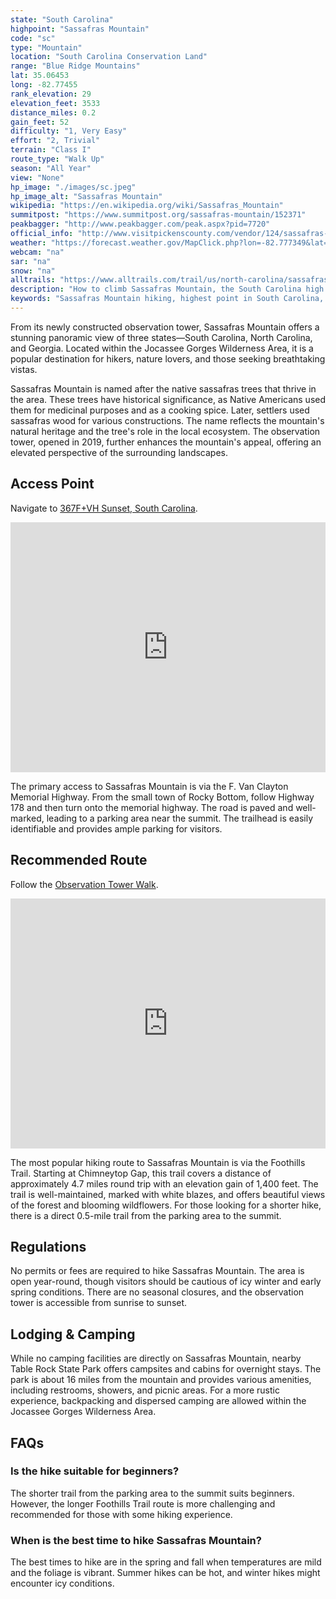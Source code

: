 ```yaml
---
state: "South Carolina"
highpoint: "Sassafras Mountain"
code: "sc"
type: "Mountain"
location: "South Carolina Conservation Land"
range: "Blue Ridge Mountains"
lat: 35.06453
long: -82.77455
rank_elevation: 29
elevation_feet: 3533
distance_miles: 0.2
gain_feet: 52
difficulty: "1, Very Easy"
effort: "2, Trivial"
terrain: "Class I"
route_type: "Walk Up"
season: "All Year"
view: "None"
hp_image: "./images/sc.jpeg"
hp_image_alt: "Sassafras Mountain"
wikipedia: "https://en.wikipedia.org/wiki/Sassafras_Mountain"
summitpost: "https://www.summitpost.org/sassafras-mountain/152371"
peakbagger: "http://www.peakbagger.com/peak.aspx?pid=7720"
official_info: "http://www.visitpickenscounty.com/vendor/124/sassafras-mountain/"
weather: "https://forecast.weather.gov/MapClick.php?lon=-82.777349&lat=35.065146"
webcam: "na"
sar: "na"
snow: "na"
alltrails: "https://www.alltrails.com/trail/us/north-carolina/sassafras-mountain-observation-tower-wak"
description: "How to climb Sassafras Mountain, the South Carolina high point."
keywords: "Sassafras Mountain hiking, highest point in South Carolina, Foothills Trail Sassafras Mountain, Jocassee Gorges Wilderness Area"
---
```


From its newly constructed observation tower, Sassafras Mountain offers a stunning panoramic view of three states—South Carolina, North Carolina, and Georgia. Located within the Jocassee Gorges Wilderness Area, it is a popular destination for hikers, nature lovers, and those seeking breathtaking vistas.

Sassafras Mountain is named after the native sassafras trees that thrive in the area. These trees have historical significance, as Native Americans used them for medicinal purposes and as a cooking spice. Later, settlers used sassafras wood for various constructions. The name reflects the mountain's natural heritage and the tree's role in the local ecosystem. The observation tower, opened in 2019, further enhances the mountain's appeal, offering an elevated perspective of the surrounding landscapes.

## Access Point
Navigate to <a target="_blank" href="https://maps.app.goo.gl/RcG9YMeeRDTQ3bqe8">367F+VH Sunset, South Carolina</a>.

<iframe src="https://www.google.com/maps/embed?pb=!1m18!1m12!1m3!1d2154.569290555821!2d-82.77808741600796!3d35.06382665678688!2m3!1f0!2f0!3f0!3m2!1i1024!2i768!4f13.1!3m3!1m2!1s0x8859adb51556e9fd%3A0x3255bebf82bef030!2sSassafras%20Mountain%20Trailhead!5e0!3m2!1sen!2sus!4v1721361406859!5m2!1sen!2sus" width="100%" height="400" style="border:0;" allowfullscreen="" loading="lazy" referrerpolicy="no-referrer-when-downgrade"></iframe>

The primary access to Sassafras Mountain is via the F. Van Clayton Memorial Highway. From the small town of Rocky Bottom, follow Highway 178 and then turn onto the memorial highway. The road is paved and well-marked, leading to a parking area near the summit. The trailhead is easily identifiable and provides ample parking for visitors.

## Recommended Route
Follow the <a target="_blank" href="https://www.alltrails.com/trail/us/north-carolina/sassafras-mountain-observation-tower-wak">Observation Tower Walk</a>.

<iframe class="alltrails" src="https://www.alltrails.com/widget/trail/us/north-carolina/sassafras-mountain-observation-tower-wak?scrollZoom=false&elevationDiagram=false&u=i&sh=cmpl5n" width="100%" height="400" frameborder="0" scrolling="no" marginheight="0" marginwidth="0" title="AllTrails: Trail Guides and Maps for Hiking, Camping, and Running"></iframe>

The most popular hiking route to Sassafras Mountain is via the Foothills Trail. Starting at Chimneytop Gap, this trail covers a distance of approximately 4.7 miles round trip with an elevation gain of 1,400 feet. The trail is well-maintained, marked with white blazes, and offers beautiful views of the forest and blooming wildflowers. For those looking for a shorter hike, there is a direct 0.5-mile trail from the parking area to the summit.

## Regulations
No permits or fees are required to hike Sassafras Mountain. The area is open year-round, though visitors should be cautious of icy winter and early spring conditions. There are no seasonal closures, and the observation tower is accessible from sunrise to sunset.

## Lodging & Camping
While no camping facilities are directly on Sassafras Mountain, nearby Table Rock State Park offers campsites and cabins for overnight stays. The park is about 16 miles from the mountain and provides various amenities, including restrooms, showers, and picnic areas. For a more rustic experience, backpacking and dispersed camping are allowed within the Jocassee Gorges Wilderness Area.

## FAQs

### Is the hike suitable for beginners?
The shorter trail from the parking area to the summit suits beginners. However, the longer Foothills Trail route is more challenging and recommended for those with some hiking experience.

### When is the best time to hike Sassafras Mountain?
The best times to hike are in the spring and fall when temperatures are mild and the foliage is vibrant. Summer hikes can be hot, and winter hikes might encounter icy conditions.

